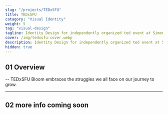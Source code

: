 ```yaml
---
slug: "/projects/TEDxSFU"
title: TEDxSFU
catagory: "Visual Identity"
weight: 5
tag: "visual-design"
tagline: Identity Design for independently organized ted event at Simon Fraser University
cover: /img/tedxsfu-cover.webp
description: Identity Design for independently organized ted event at Simon Fraser University
hidden: true
---
```


## 01 Overview

-- TEDxSFU Bloom embraces the struggles we all face on our journey to grow.

<ProjectInfo>
  <ProjectInfoItem
    fieldName="My Role"
    value="Strategy, Visual Design, Motion Design"
  />
  <ProjectInfoItem fieldName="Project Scope" value="6 month position" />
  <ProjectInfoItem fieldName="Tools" value="Figma, Blender, Creative Cloud" />
  <ProjectInfoItem
    fieldName="Team"
    value="Lauren Mok, Gracie Gu, Alvin Leung"
  />
</ProjectInfo>

---

## 02 more info coming soon

<!-- ## 02 The Concept

-- TEDxSFU Bloom embraces the struggles we all face on our journey to grow.

Concept of the logo take form of a -->
